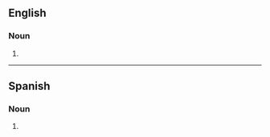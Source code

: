 {{also|mémentos}}
==English==

===Noun===
{{head|en|noun plural form}}

# {{plural of|memento|lang=en}}

----

==Spanish==

===Noun===
{{head|es|noun form|g=m-p}}

# {{plural of|memento|lang=es}}